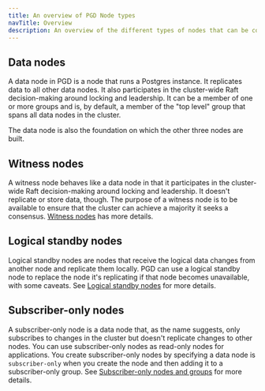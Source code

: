 ```yaml
---
title: An overview of PGD Node types
navTitle: Overview
description: An overview of the different types of nodes that can be configured and grouped in a PGD cluster
---
```




## Data nodes

A data node in PGD is a node that runs a Postgres instance. It replicates data to all other data nodes. It also participates in the cluster-wide Raft decision-making around locking and leadership. It can be a member of one or more groups and is, by default, a member of the "top level" group that spans all data nodes in the cluster.

The data node is also the foundation on which the other three nodes are built.

## Witness nodes

A witness node behaves like a data node in that it participates in the cluster-wide Raft decision-making around locking and leadership. It doesn't replicate or store data, though. The purpose of a witness node is to be available to ensure that the cluster can achieve a majority it seeks a consensus. [Witness nodes](witness_nodes) has more details.

## Logical standby nodes

Logical standby nodes are nodes that receive the logical data changes from another node and replicate them locally. PGD can use a logical standby node to replace the node it's replicating if that node becomes unavailable, with some caveats. See [Logical standby nodes](logical_standby_nodes) for more details.

## Subscriber-only nodes

A subscriber-only node is a data node that, as the name suggests, only subscribes to changes in the cluster but doesn't replicate changes to other nodes. You can use subscriber-only nodes as read-only nodes for applications. You create subscriber-only nodes by specifying a data node is `subscriber-only` when you create the node and then adding it to a subscriber-only group. See [Subscriber-only nodes and groups](subscriber_only) for more details.

